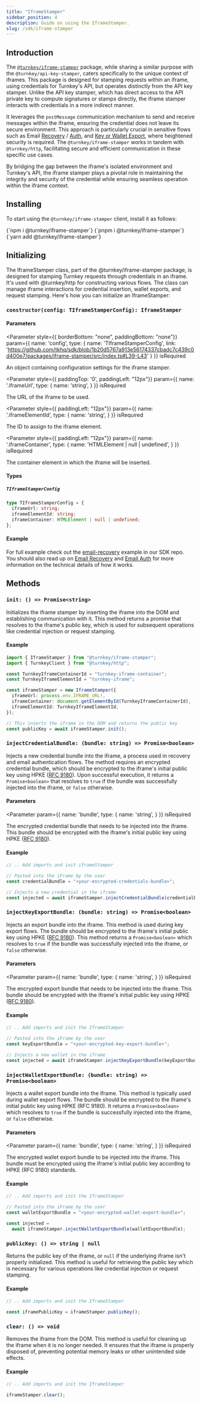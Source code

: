 ```yaml
---
title: "IframeStamper"
sidebar_position: 4
description: Guide on using the IframeStamper.
slug: /sdk/iframe-stamper
---
```



## Introduction

The [`@turnkey/iframe-stamper`](https://www.npmjs.com/package/@turnkey/iframe-stamper) package, while sharing a similar purpose with the `@turnkey/api-key-stamper`, caters specifically to the unique context of iframes.
This package is designed for stamping requests within an iframe, using credentials for Turnkey's API, but operates distinctly from the API key stamper.
Unlike the API key stamper, which has direct access to the API private key to compute signatures or stamps directly, the iframe stamper interacts
with credentials in a more indirect manner.

It leverages the `postMessage` communication mechanism to send and receive messages within the iframe, ensuring the credential does not leave its secure environment.
This approach is particularly crucial in sensitive flows such as
Email [Recovery](../integration-guides/email-recovery-in-sub-organizations.md) / [Auth](../integration-guides/email-auth-for-sub-organizations.md), and [Key or Wallet Export](../integration-guides/export-wallets.md), where heightened security is required.
The `@turnkey/iframe-stamper` works in tandem with `@turnkey/http`, facilitating secure and efficient communication in these specific use cases.

By bridging the gap between the iframe's isolated environment and Turnkey's API, the iframe stamper plays a pivotal role in maintaining the
integrity and security of the credential while ensuring seamless operation within the iframe context.

## Installing

To start using the `@turnkey/iframe-stamper` client, install it as follows:

<Tabs>
  <TabItem value="npm" label="npm" default>
    <CodeBlock language="bash">{`npm i @turnkey/iframe-stamper`}</CodeBlock>
  </TabItem>
  <TabItem value="pnpm" label="pnpm">
    <CodeBlock language="bash">{`pnpm i @turnkey/iframe-stamper`}</CodeBlock>
  </TabItem>
  <TabItem value="yarn" label="yarn">
    <CodeBlock language="bash">{`yarn add @turnkey/iframe-stamper`}</CodeBlock>
  </TabItem>
</Tabs>

## Initializing

The IframeStamper class, part of the @turnkey/iframe-stamper package, is designed for stamping Turnkey requests through credentials in an iframe.
It's used with @turnkey/http for constructing various flows. The class can manage iframe interactions for credential insertion, wallet exports,
and request stamping. Here's how you can initialize an IframeStamper:

### `constructor(config: TIframeStamperConfig): IframeStamper`

#### Parameters

<Parameter
  style={{ borderBottom: "none", paddingBottom: "none"}}
  param={{
    name: 'config',
    type: {
      name: 'TIframeStamperConfig',
      link: 'https://github.com/tkhq/sdk/blob/1b20d5767a913e56174337cbadc7c439c0d400e7/packages/iframe-stamper/src/index.ts#L39-L43'
    }
  }}
  isRequired
>

An object containing configuration settings for the iframe stamper.

</Parameter>

<Parameter
  style={{ paddingTop: '0', paddingLeft: "12px"}}
  param={{
    name: '.iframeUrl',
    type: {
      name: 'string',
    }
  }}
  isRequired
>

The URL of the iframe to be used.

</Parameter>

<Parameter
  style={{ paddingLeft: "12px"}}
  param={{
    name: '.iframeElementId',
    type: {
      name: 'string',
    }
  }}
  isRequired
>

The ID to assign to the iframe element.

</Parameter>

<Parameter
  style={{ paddingLeft: "12px"}}
  param={{
    name: '.iframeContainer',
    type: {
      name: 'HTMLElement | null | undefined',
    }
  }}
  isRequired
>

The container element in which the iframe will be inserted.

</Parameter>

#### Types

##### `TIframeStamperConfig`

```ts
type TIframeStamperConfig = {
  iframeUrl: string;
  iframeElementId: string;
  iframeContainer: HTMLElement | null | undefined;
};
```

#### Example

For full example check out the [email-recovery](https://github.com/tkhq/sdk/tree/main/examples/email-recovery) example in our SDK repo. You should also
read up on [Email Recovery](/concepts/email-recovery) and [Email Auth](/concepts/email-auth) for more information on the technical details of how it works.

## Methods

### `init: () => Promise<string>`

Initializes the iframe stamper by inserting the iframe into the DOM and establishing communication with it.
This method returns a promise that resolves to the iframe's public key, which is used for subsequent operations like credential injection or request stamping.

#### Example

```ts
import { IframeStamper } from "@turnkey/iframe-stamper";
import { TurnkeyClient } from "@turnkey/http";

const TurnkeyIframeContainerId = "turnkey-iframe-container";
const TurnkeyIframeElementId = "turnkey-iframe";

const iframeStamper = new IframeStamper({
  iframeUrl: process.env.IFRAME_URL!,
  iframeContainer: document.getElementById(TurnkeyIframeContainerId),
  iframeElementId: TurnkeyIframeElementId,
});

// This inserts the iframe in the DOM and returns the public key
const publicKey = await iframeStamper.init();
```

### `injectCredentialBundle: (bundle: string) => Promise<boolean>`

Injects a new credential bundle into the iframe, a process used in recovery and email authentication flows.
The method requires an encrypted credential bundle, which should be encrypted to the iframe's initial public key using HPKE ([RFC 9180](https://www.rfc-editor.org/rfc/rfc9180.html)).
Upon successful execution, it returns a `Promise<boolean>` that resolves to `true` if the bundle was successfully injected into the iframe, or `false` otherwise.

#### Parameters

<Parameter
  param={{
    name: 'bundle',
    type: {
      name: 'string',
    }
  }}
  isRequired
>

The encrypted credential bundle that needs to be injected into the iframe. This bundle should be encrypted with the iframe's initial public key using HPKE ([RFC 9180](https://www.rfc-editor.org/rfc/rfc9180.html)).

</Parameter>

#### Example

```ts
// .. Add imports and init iframeStamper

// Pasted into the iFrame by the user
const credentialBundle = "<your-encrypted-credentials-bundle>";

// Injects a new credential in the iframe
const injected = await iframeStamper.injectCredentialBundle(credentialBundle);
```

### `injectKeyExportBundle: (bundle: string) => Promise<boolean>`

Injects an export bundle into the iframe. This method is used during key export flows. The bundle should be encrypted to the iframe's initial public key using HPKE ([RFC 9180](https://www.rfc-editor.org/rfc/rfc9180.html)). This method returns a `Promise<boolean>` which resolves to `true` if the bundle was successfully injected into the iframe, or `false` otherwise.

#### Parameters

<Parameter
  param={{
    name: 'bundle',
    type: {
      name: 'string',
    }
  }}
  isRequired
>

The encrypted export bundle that needs to be injected into the iframe. This bundle should be encrypted with the iframe's initial public key using HPKE ([RFC 9180](https://www.rfc-editor.org/rfc/rfc9180.html)).

</Parameter>

#### Example

```ts
// .. Add imports and init the IframeStamper

// Pasted into the iFrame by the user
const keyExportBundle = "<your-encrypted-key-export-bundle>";

// Injects a new wallet in the iframe
const injected = await iframeStamper.injectKeyExportBundle(keyExportBundle);
```

### `injectWalletExportBundle: (bundle: string) => Promise<boolean>`

Injects a wallet export bundle into the iframe. This method is typically used during wallet export flows. The bundle should be encrypted to the iframe's initial public key using HPKE (RFC 9180). It returns a `Promise<boolean>` which resolves to `true` if the bundle is successfully injected into the iframe, or `false` otherwise.

#### Parameters

<Parameter
  param={{
    name: 'bundle',
    type: {
      name: 'string',
    }
  }}
  isRequired
>

The encrypted wallet export bundle to be injected into the iframe. This bundle must be encrypted using the iframe's initial public key according to HPKE (RFC 9180) standards.

</Parameter>

#### Example

```ts
// .. Add imports and init the IframeStamper

// Pasted into the iFrame by the user
const walletExportBundle = "<your-encrypted-wallet-export-bundle>";

const injected =
  await iframeStamper.injectWalletExportBundle(walletExportBundle);
```

### `publicKey: () => string | null`

Returns the public key of the iframe, or `null` if the underlying iframe isn't properly initialized. This method is useful for retrieving the public key which is necessary for various operations like credential injection or request stamping.

#### Example

```ts
// .. Add imports and init the IframeStamper

const iframePublicKey = iframeStamper.publicKey();
```

### `clear: () => void`

Removes the iframe from the DOM. This method is useful for cleaning up the iframe when it is no longer needed. It ensures that the iframe is properly disposed of, preventing potential memory leaks or other unintended side effects.

#### Example

```ts
// .. Add imports and init the IframeStamper

iframeStamper.clear();
```
